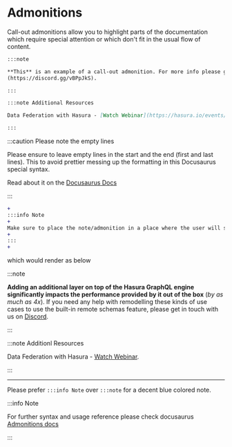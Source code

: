 
# Admonitions

Call-out admonitions allow you to highlight parts of the documentation which require special attention or which
don't fit in the usual flow of content.

```markdown
:::note

**This** is an example of a call-out admonition. For more info please get in touch with us on [Discord]
(https://discord.gg/vBPpJkS).

:::
```

```markdown
:::note Additional Resources

Data Federation with Hasura - [Watch Webinar](https://hasura.io/events/webinar/data-federation-hasura-graphql/).

:::
```

:::caution Please note the empty lines

Please ensure to leave empty lines in the start and the end (first and last lines). This to avoid prettier messing
up the formatting in this Docusaurus special syntax.

Read about it on the [Docusaurus Docs](https://docusaurus.io/docs/markdown-features/admonitions#usage-with-prettier)

:::

```diff {1,3,5,7}
+
:::info Note
+
Make sure to place the note/admonition in a place where the user will see it at the appropriate time.
+
:::
+
```


which would render as below

:::note

**Adding an additional layer on top of the Hasura GraphQL engine significantly impacts the performance provided by
it out of the box** (*by as much as 4x*). If you need any help with remodelling these kinds of use cases to use the
built-in remote schemas feature, please get in touch with us on [Discord](https://discord.gg/vBPpJkS).

:::

:::note Additionl Resources

Data Federation with Hasura - [Watch Webinar](https://hasura.io/events/webinar/data-federation-hasura-graphql/).

:::

<hr />

Please prefer `:::info Note` over `:::note` for a decent blue colored note.

:::info Note

For further syntax and usage reference please check docusaurus
[Admonitions docs](https://docusaurus.io/docs/markdown-features/admonitions)

:::
